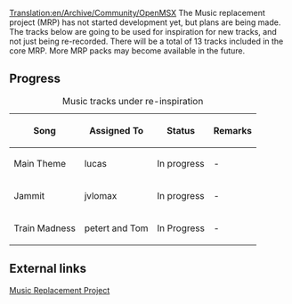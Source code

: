 [[Translation:en/Archive/Community/OpenMSX]]
The Music replacement project (MRP) has not started development yet, but plans are being made. The tracks below are going to be used for inspiration for new tracks, and not just being re-recorded. There will be a total of 13 tracks included in the core MRP. More MRP packs may become available in the future. 


== Progress ==
{| border="1"
|+ Music tracks under re-inspiration
|-
! Song !! Assigned To !! Status !! Remarks
|-
|Main Theme || lucas
!class="wip" | In progress || -
|-
|Jammit || jvlomax
!class="wip" | In progress || -
|-
|Train Madness|| petert and Tom
!class="WIP" | In Progress || -
|}

== External links ==
[http://www.tt-forums.net/viewtopic.php?f=29&t=46479 Music Replacement Project]